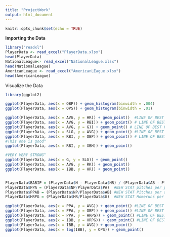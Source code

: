 ```yaml
---
title: "ProjectWork"
output: html_document
---
```


```r
knitr::opts_chunk$set(echo = TRUE)
```

 **Importing the Data**
 
```r
library("readxl")
PlayerData <- read_excel("PlayerData.xlsx")
head(PlayerData)
NationalLeague<- read_excel("NationalLeague.xlsx")
head(NationalLeague)
AmericanLeague <- read_excel("AmericanLEague.xlsx")
head(AmericanLeague)
```
Visualize the Data
```r
library(ggplot2)

ggplot(PlayerData, aes(x = OBP)) + geom_histogram(binwidth = .004)
ggplot(PlayerData, aes(x = OPS)) + geom_histogram(binwidth = .01)

ggplot(PlayerData, aes(x = AVG, y = HR)) + geom_point()  #LINE OF BEST FIT
ggplot(PlayerData, aes(x = AVG, y = RBI)) + geom_point() # LINE OF BEST FIT
ggplot(PlayerData, aes(x = AVG, y = G)) + geom_point() # LINE OF BEST FIT
ggplot(PlayerData, aes(x = SLG, y = AVG)) + geom_point() #LINE OF BEST FIT
ggplot(PlayerData, aes(x = RBI, y = OBP)) + geom_point() # LINE OF BEST FIT
#This one is good^
ggplot(PlayerData, aes(x = RBI, y = XBH)) + geom_point()

#VERY VERY STRONG^
ggplot(PlayerData, aes(x = G, y = SLG)) + geom_point()
ggplot(PlayerData, aes(x = AVG, y = RK)) + geom_point()
ggplot(PlayerData, aes(x = IBB, y = HR)) + geom_point()


PlayerData$BABIP = (PlayerData$H - PlayerData$HR) / (PlayerData$AB - PlayerData$SO - PlayerData$HR + PlayerData$SF)  #NEW STAT Batting average per balls in play
PlayerData$PPA = (PlayerData$NP/PlayerData$PA)  #NEW STAT pitches per plate at bat
PlayerData$PPAB = (PlayerData$NP/PlayerData$AB) #NEW STAT Pitches per at bat
PlayerData$HRPG = (PlayerData$HR/PlayerData$G)  #NEW STAT Homeruns per game

ggplot(PlayerData, aes(x = PPA, y = AVG)) + geom_point() #LINE OF BEST FIT
ggplot(PlayerData, aes(x = PPA, y = OBP)) + geom_point() #LINE OF BEST FIT
ggplot(PlayerData, aes(x = PPA, y = HRPG)) + geom_point() #LINE OF BEST FIT
ggplot(PlayerData, aes(x = IBB, y = HRPG)) + geom_point() #LINE OF BEST FIT
ggplot(PlayerData, aes(x = IBB, y = AVG)) + geom_point()
ggplot(PlayerData, aes(x = log(IBB), y = OPS)) + geom_point()


```
 